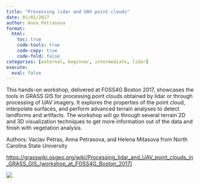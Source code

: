 ```yaml
---
title: "Processing lidar and UAV point clouds"
date: 01/01/2017
author: Anna Petrasova
format: 
  html:
    toc: true
    code-tools: true
    code-copy: true
    code-fold: false
categories: [external, beginner, intermediate, lidar]
execute: 
  eval: false
---
```


This hands-on workshop, delivered at FOSS4G Boston 2017, showcases the tools in GRASS GIS for processing point clouds obtained by lidar or through processing of UAV imagery. It explores the properties of the point cloud, interpolate surfaces, and perform advanced terrain analyses to detect landforms and artifacts. The workshop will go through several terrain 2D and 3D visualization techniques to get more information out of the data and finish with vegetation analysis.

Authors: Vaclav Petras, Anna Petrasova, and Helena Mitasova from North Carolina State University

<https://grasswiki.osgeo.org/wiki/Processing_lidar_and_UAV_point_clouds_in_GRASS_GIS_(workshop_at_FOSS4G_Boston_2017)>

![](images/lidar_workshop_Boston.png){.preview-image}
